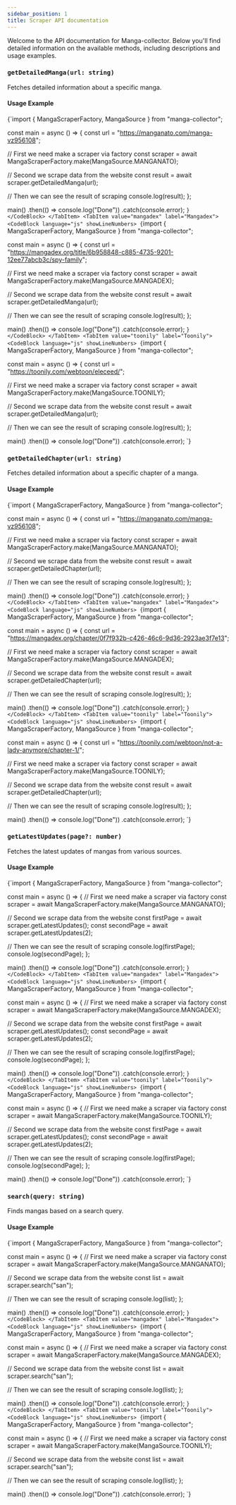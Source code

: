 ```yaml
---
sidebar_position: 1
title: Scraper API documentation
---
```



Welcome to the API documentation for Manga-collector. Below you'll find detailed information on the available methods, including descriptions and usage examples.

### `getDetailedManga(url: string)`

Fetches detailed information about a specific manga.

#### Usage Example

<Tabs>
  <TabItem value="manganato" label="Manganato" default>
    <CodeBlock language="js" showLineNumbers>
{`import { MangaScraperFactory, MangaSource } from "manga-collector";

const main = async () => {
  const url = "https://manganato.com/manga-vz956108";

  // First we need make a scraper via factory
  const scraper = await MangaScraperFactory.make(MangaSource.MANGANATO);

  // Second we scrape data from the website
  const result = await scraper.getDetailedManga(url);

  // Then we can see the result of scraping
  console.log(result);
};

main()
  .then(() => console.log("Done"))
  .catch(console.error);
`}
    </CodeBlock>
  </TabItem>
  <TabItem value="mangadex" label="Mangadex">
    <CodeBlock language="js" showLineNumbers>
{`import { MangaScraperFactory, MangaSource } from "manga-collector";

const main = async () => {
  const url = "https://mangadex.org/title/6b958848-c885-4735-9201-12ee77abcb3c/spy-family";

  // First we need make a scraper via factory
  const scraper = await MangaScraperFactory.make(MangaSource.MANGADEX);

  // Second we scrape data from the website
  const result = await scraper.getDetailedManga(url);

  // Then we can see the result of scraping
  console.log(result);
};

main()
  .then(() => console.log("Done"))
  .catch(console.error);
`}
    </CodeBlock>
  </TabItem>
  <TabItem value="toonily" label="Toonily">
    <CodeBlock language="js" showLineNumbers>
{`import { MangaScraperFactory, MangaSource } from "manga-collector";

const main = async () => {
  const url = "https://toonily.com/webtoon/eleceed/";

  // First we need make a scraper via factory
  const scraper = await MangaScraperFactory.make(MangaSource.TOONILY);

  // Second we scrape data from the website
  const result = await scraper.getDetailedManga(url);

  // Then we can see the result of scraping
  console.log(result);
};

main()
  .then(() => console.log("Done"))
  .catch(console.error);
`}
    </CodeBlock>
  </TabItem>
</Tabs>

### `getDetailedChapter(url: string)`

Fetches detailed information about a specific chapter of a manga.

#### Usage Example

<Tabs>
  <TabItem value="manganato" label="Manganato" default>
    <CodeBlock language="js" showLineNumbers>
{`import { MangaScraperFactory, MangaSource } from "manga-collector";

const main = async () => {
  const url = "https://manganato.com/manga-vz956108";

  // First we need make a scraper via factory
  const scraper = await MangaScraperFactory.make(MangaSource.MANGANATO);

  // Second we scrape data from the website
  const result = await scraper.getDetailedChapter(url);

  // Then we can see the result of scraping
  console.log(result);
};

main()
  .then(() => console.log("Done"))
  .catch(console.error);
`}
    </CodeBlock>
  </TabItem>
  <TabItem value="mangadex" label="Mangadex">
    <CodeBlock language="js" showLineNumbers>
{`import { MangaScraperFactory, MangaSource } from "manga-collector";

const main = async () => {
  const url = "https://mangadex.org/chapter/0f7f932b-c426-46c6-9d36-2923ae3f7e13";

  // First we need make a scraper via factory
  const scraper = await MangaScraperFactory.make(MangaSource.MANGADEX);

  // Second we scrape data from the website
  const result = await scraper.getDetailedChapter(url);

  // Then we can see the result of scraping
  console.log(result);
};

main()
  .then(() => console.log("Done"))
  .catch(console.error);
`}
    </CodeBlock>
  </TabItem>
  <TabItem value="toonily" label="Toonily">
    <CodeBlock language="js" showLineNumbers>
{`import { MangaScraperFactory, MangaSource } from "manga-collector";

const main = async () => {
  const url = "https://toonily.com/webtoon/not-a-lady-anymore/chapter-1/";

  // First we need make a scraper via factory
  const scraper = await MangaScraperFactory.make(MangaSource.TOONILY);

  // Second we scrape data from the website
  const result = await scraper.getDetailedChapter(url);

  // Then we can see the result of scraping
  console.log(result);
};

main()
  .then(() => console.log("Done"))
  .catch(console.error);
`}
    </CodeBlock>
  </TabItem>
</Tabs>

### `getLatestUpdates(page?: number)`

Fetches the latest updates of mangas from various sources.

#### Usage Example

<Tabs>
  <TabItem value="manganato" label="Manganato" default>
    <CodeBlock language="js" showLineNumbers>
{`import { MangaScraperFactory, MangaSource } from "manga-collector";

const main = async () => {
  // First we need make a scraper via factory
  const scraper = await MangaScraperFactory.make(MangaSource.MANGANATO);

  // Second we scrape data from the website
  const firstPage = await scraper.getLatestUpdates();
  const secondPage = await scraper.getLatestUpdates(2);

  // Then we can see the result of scraping
  console.log(firstPage);
  console.log(secondPage);
};

main()
  .then(() => console.log("Done"))
  .catch(console.error);
`}
    </CodeBlock>
  </TabItem>
  <TabItem value="mangadex" label="Mangadex">
    <CodeBlock language="js" showLineNumbers>
{`import { MangaScraperFactory, MangaSource } from "manga-collector";

const main = async () => {
  // First we need make a scraper via factory
  const scraper = await MangaScraperFactory.make(MangaSource.MANGADEX);

  // Second we scrape data from the website
  const firstPage = await scraper.getLatestUpdates();
  const secondPage = await scraper.getLatestUpdates(2);

  // Then we can see the result of scraping
  console.log(firstPage);
  console.log(secondPage);
};

main()
  .then(() => console.log("Done"))
  .catch(console.error);
`}
    </CodeBlock>
  </TabItem>
  <TabItem value="toonily" label="Toonily">
    <CodeBlock language="js" showLineNumbers>
{`import { MangaScraperFactory, MangaSource } from "manga-collector";

const main = async () => {
  // First we need make a scraper via factory
  const scraper = await MangaScraperFactory.make(MangaSource.TOONILY);

  // Second we scrape data from the website
  const firstPage = await scraper.getLatestUpdates();
  const secondPage = await scraper.getLatestUpdates(2);

  // Then we can see the result of scraping
  console.log(firstPage);
  console.log(secondPage);
};

main()
  .then(() => console.log("Done"))
  .catch(console.error);
`}
    </CodeBlock>
  </TabItem>
</Tabs>

### `search(query: string)`

Finds mangas based on a search query.

#### Usage Example

<Tabs>
  <TabItem value="manganato" label="Manganato" default>
    <CodeBlock language="js" showLineNumbers>
{`import { MangaScraperFactory, MangaSource } from "manga-collector";

const main = async () => {
  // First we need make a scraper via factory
  const scraper = await MangaScraperFactory.make(MangaSource.MANGANATO);

  // Second we scrape data from the website
  const list = await scraper.search("san");

  // Then we can see the result of scraping
  console.log(list);
};

main()
  .then(() => console.log("Done"))
  .catch(console.error);
`}
    </CodeBlock>
  </TabItem>
  <TabItem value="mangadex" label="Mangadex">
    <CodeBlock language="js" showLineNumbers>
{`import { MangaScraperFactory, MangaSource } from "manga-collector";

const main = async () => {
  // First we need make a scraper via factory
  const scraper = await MangaScraperFactory.make(MangaSource.MANGADEX);

  // Second we scrape data from the website
  const list = await scraper.search("san");

  // Then we can see the result of scraping
  console.log(list);
};

main()
  .then(() => console.log("Done"))
  .catch(console.error);
`}
    </CodeBlock>
  </TabItem>
  <TabItem value="toonily" label="Toonily">
    <CodeBlock language="js" showLineNumbers>
{`import { MangaScraperFactory, MangaSource } from "manga-collector";

const main = async () => {
  // First we need make a scraper via factory
  const scraper = await MangaScraperFactory.make(MangaSource.TOONILY);

  // Second we scrape data from the website
  const list = await scraper.search("san");

  // Then we can see the result of scraping
  console.log(list);
};

main()
  .then(() => console.log("Done"))
  .catch(console.error);
`}
    </CodeBlock>
  </TabItem>
</Tabs>
